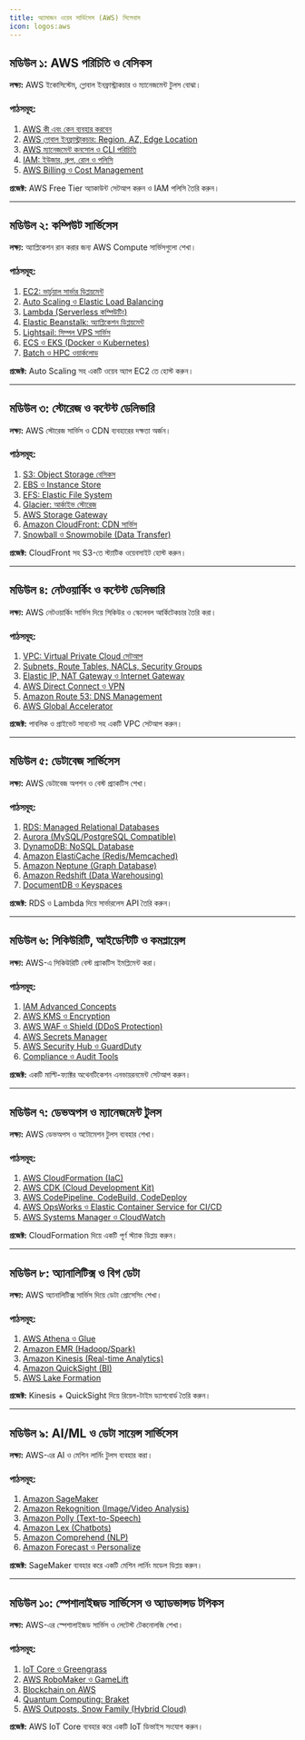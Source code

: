 ```yaml
---
title: অ্যামাজন ওয়েব সার্ভিসেস (AWS) সিলেবাস
icon: logos:aws
---
```


## মডিউল ১: AWS পরিচিতি ও বেসিকস  

**লক্ষ্য:** AWS ইকোসিস্টেম, গ্লোবাল ইনফ্রাস্ট্রাকচার ও ম্যানেজমেন্ট টুলস বোঝা।  

### পাঠসমূহ:
1. [AWS কী এবং কেন ব্যবহার করবেন](/aws/what-is-aws)  
2. [AWS গ্লোবাল ইনফ্রাস্ট্রাকচার: Region, AZ, Edge Location](/aws/global-infra)  
3. [AWS ম্যানেজমেন্ট কনসোল ও CLI পরিচিতি](/aws/console-cli)  
4. [IAM: ইউজার, গ্রুপ, রোল ও পলিসি](/aws/iam-basics)  
5. [AWS Billing ও Cost Management](/aws/cost-management)  

**প্রজেক্ট:** AWS Free Tier অ্যাকাউন্ট সেটআপ করুন ও IAM পলিসি তৈরি করুন।  

---

## মডিউল ২: কম্পিউট সার্ভিসেস  

**লক্ষ্য:** অ্যাপ্লিকেশন রান করার জন্য AWS Compute সার্ভিসগুলো শেখা।  

### পাঠসমূহ:
1. [EC2: ভার্চুয়াল সার্ভার ডিপ্লয়মেন্ট](/aws/ec2-basics)  
2. [Auto Scaling ও Elastic Load Balancing](/aws/auto-scaling)  
3. [Lambda (Serverless কম্পিউটিং)](/aws/lambda)  
4. [Elastic Beanstalk: অ্যাপ্লিকেশন ডিপ্লয়মেন্ট](/aws/elastic-beanstalk)  
5. [Lightsail: সিম্পল VPS সার্ভিস](/aws/lightsail)  
6. [ECS ও EKS (Docker ও Kubernetes)](/aws/container-services)  
7. [Batch ও HPC ওয়ার্কলোড](/aws/batch-hpc)  

**প্রজেক্ট:** Auto Scaling সহ একটি ওয়েব অ্যাপ EC2 তে হোস্ট করুন।  

---

## মডিউল ৩: স্টোরেজ ও কন্টেন্ট ডেলিভারি  

**লক্ষ্য:** AWS স্টোরেজ সার্ভিস ও CDN ব্যবহারের দক্ষতা অর্জন।  

### পাঠসমূহ:
1. [S3: Object Storage বেসিকস](/aws/s3-basics)  
2. [EBS ও Instance Store](/aws/ebs)  
3. [EFS: Elastic File System](/aws/efs)  
4. [Glacier: আর্কাইভ স্টোরেজ](/aws/glacier)  
5. [AWS Storage Gateway](/aws/storage-gateway)  
6. [Amazon CloudFront: CDN সার্ভিস](/aws/cloudfront)  
7. [Snowball ও Snowmobile (Data Transfer)](/aws/snowball)  

**প্রজেক্ট:** CloudFront সহ S3-তে স্ট্যাটিক ওয়েবসাইট হোস্ট করুন।  

---

## মডিউল ৪: নেটওয়ার্কিং ও কন্টেন্ট ডেলিভারি  

**লক্ষ্য:** AWS নেটওয়ার্কিং সার্ভিস দিয়ে সিকিউর ও স্কেলেবল আর্কিটেকচার তৈরি করা।  

### পাঠসমূহ:
1. [VPC: Virtual Private Cloud সেটআপ](/aws/vpc-basics)  
2. [Subnets, Route Tables, NACLs, Security Groups](/aws/vpc-subnets)  
3. [Elastic IP, NAT Gateway ও Internet Gateway](/aws/elastic-ip-nat)  
4. [AWS Direct Connect ও VPN](/aws/direct-connect-vpn)  
5. [Amazon Route 53: DNS Management](/aws/route53)  
6. [AWS Global Accelerator](/aws/global-accelerator)  

**প্রজেক্ট:** পাবলিক ও প্রাইভেট সাবনেট সহ একটি VPC সেটআপ করুন।  

---

## মডিউল ৫: ডেটাবেজ সার্ভিসেস  

**লক্ষ্য:** AWS ডেটাবেজ অপশন ও বেস্ট প্র্যাকটিস শেখা।  

### পাঠসমূহ:
1. [RDS: Managed Relational Databases](/aws/rds)  
2. [Aurora (MySQL/PostgreSQL Compatible)](/aws/aurora)  
3. [DynamoDB: NoSQL Database](/aws/dynamodb)  
4. [Amazon ElastiCache (Redis/Memcached)](/aws/elasticache)  
5. [Amazon Neptune (Graph Database)](/aws/neptune)  
6. [Amazon Redshift (Data Warehousing)](/aws/redshift)  
7. [DocumentDB ও Keyspaces](/aws/documentdb)  

**প্রজেক্ট:** RDS ও Lambda দিয়ে সার্ভারলেস API তৈরি করুন।  

---

## মডিউল ৬: সিকিউরিটি, আইডেন্টিটি ও কমপ্লায়েন্স  

**লক্ষ্য:** AWS-এ সিকিউরিটি বেস্ট প্র্যাকটিস ইমপ্লিমেন্ট করা।  

### পাঠসমূহ:
1. [IAM Advanced Concepts](/aws/iam-advanced)  
2. [AWS KMS ও Encryption](/aws/kms)  
3. [AWS WAF ও Shield (DDoS Protection)](/aws/waf-shield)  
4. [AWS Secrets Manager](/aws/secrets-manager)  
5. [AWS Security Hub ও GuardDuty](/aws/security-hub)  
6. [Compliance ও Audit Tools](/aws/compliance)  

**প্রজেক্ট:** একটি মাল্টি-ফ্যাক্টর অথেনটিকেশন এনভায়রনমেন্ট সেটআপ করুন।  

---

## মডিউল ৭: ডেভঅপস ও ম্যানেজমেন্ট টুলস  

**লক্ষ্য:** AWS ডেভঅপস ও অটোমেশন টুলস ব্যবহার শেখা।  

### পাঠসমূহ:
1. [AWS CloudFormation (IaC)](/aws/cloudformation)  
2. [AWS CDK (Cloud Development Kit)](/aws/cdk)  
3. [AWS CodePipeline, CodeBuild, CodeDeploy](/aws/codepipeline)  
4. [AWS OpsWorks ও Elastic Container Service for CI/CD](/aws/opsworks)  
5. [AWS Systems Manager ও CloudWatch](/aws/systems-manager)  

**প্রজেক্ট:** CloudFormation দিয়ে একটি পূর্ণ স্ট্যাক ডিপ্লয় করুন।  

---

## মডিউল ৮: অ্যানালিটিক্স ও বিগ ডেটা  

**লক্ষ্য:** AWS অ্যানালিটিক্স সার্ভিস দিয়ে ডেটা প্রোসেসিং শেখা।  

### পাঠসমূহ:
1. [AWS Athena ও Glue](/aws/athena-glue)  
2. [Amazon EMR (Hadoop/Spark)](/aws/emr)  
3. [Amazon Kinesis (Real-time Analytics)](/aws/kinesis)  
4. [Amazon QuickSight (BI)](/aws/quicksight)  
5. [AWS Lake Formation](/aws/lakeformation)  

**প্রজেক্ট:** Kinesis + QuickSight দিয়ে রিয়েল-টাইম ড্যাশবোর্ড তৈরি করুন।  

---

## মডিউল ৯: AI/ML ও ডেটা সায়েন্স সার্ভিসেস  

**লক্ষ্য:** AWS-এর AI ও মেশিন লার্নিং টুলস ব্যবহার করা।  

### পাঠসমূহ:
1. [Amazon SageMaker](/aws/sagemaker)  
2. [Amazon Rekognition (Image/Video Analysis)](/aws/rekognition)  
3. [Amazon Polly (Text-to-Speech)](/aws/polly)  
4. [Amazon Lex (Chatbots)](/aws/lex)  
5. [Amazon Comprehend (NLP)](/aws/comprehend)  
6. [Amazon Forecast ও Personalize](/aws/forecast-personalize)  

**প্রজেক্ট:** SageMaker ব্যবহার করে একটি মেশিন লার্নিং মডেল ডিপ্লয় করুন।  

---

## মডিউল ১০: স্পেশালাইজড সার্ভিসেস ও অ্যাডভান্সড টপিকস  

**লক্ষ্য:** AWS-এর স্পেশালাইজড সার্ভিস ও লেটেস্ট টেকনোলজি শেখা।  

### পাঠসমূহ:
1. [IoT Core ও Greengrass](/aws/iot-core)  
2. [AWS RoboMaker ও GameLift](/aws/robomaker)  
3. [Blockchain on AWS](/aws/blockchain)  
4. [Quantum Computing: Braket](/aws/braket)  
5. [AWS Outposts, Snow Family (Hybrid Cloud)](/aws/outposts)  

**প্রজেক্ট:** AWS IoT Core ব্যবহার করে একটি IoT ডিভাইস সংযোগ করুন।  
